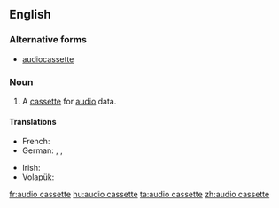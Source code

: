 ==English==

===Alternative forms===
* [[audiocassette]]

===Noun===
{{en-noun|head=[[audio]] [[cassette]]}}

# A [[cassette]] for [[audio]] data.

====Translations====
{{trans-top|cassette for audio data}}
* French: {{t-|fr|cassette audio|f}}
* German: {{t+|de|Kassette|f}}, {{t-|de|Audiokassette|f}}, {{t-|de|Tonkassette|f}}
{{trans-mid}}
* Irish: {{t-|ga|closchaiséad|m}}
* Volapük: {{t-|vo|tonakasät}}
{{trans-bottom}}

[[fr:audio cassette]]
[[hu:audio cassette]]
[[ta:audio cassette]]
[[zh:audio cassette]]